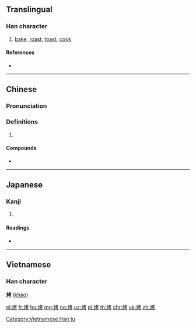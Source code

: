 ==Translingual==

===Han character===
{{Han char|rn=86|rad=火|as=06|sn=10|four=94827|canj=FJKS}}

# [[bake]], [[roast]], [[toast]], [[cook]]

====References====
* {{Han ref|kx=0671.081|dkj=19034|hdz=32198.150|uh=70E4|ud=28900|bh=AF4E|bd=44878}}

----

==Chinese==
{{zh-forms}}

===Pronunciation===
{{zh-pron
|m=kǎo
|c=haau1,haau2
|h=pfs=
|md=
|mn=
|w=
|mc=y
|oc=y
|cat=
}}

===Definitions===
{{zh-hanzi}}

# {{rfdef|lang=zh}}

====Compounds====
* {{zh-l|烤肉}}

----

==Japanese==

===Kanji===
{{ja-kanji|grade=|rs=火06}}

# {{defn|lang=ja|sort=火06}}

====Readings====
* {{ja-readings|on=[[こう]] (kō)|kun=[[あぶる]] (aburu)}}


----

==Vietnamese==

===Han character===
'''烤''' ([[khảo]])

[[Category:Vietnamese Han tu]]

[[el:烤]]
[[fr:烤]]
[[hu:烤]]
[[mg:烤]]
[[no:烤]]
[[uz:烤]]
[[pl:烤]]
[[th:烤]]
[[chr:烤]]
[[uk:烤]]
[[zh:烤]]